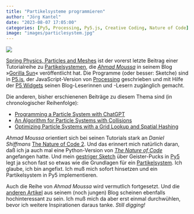 ```yaml
---
title: "Partikelsysteme programmieren"
author: "Jörg Kantel"
date: "2023-08-07 17:05:00"
categories: [Py5, Processing, Py5.js, Creative Coding, Nature of Code]
image: "images/particlesystem.jpg"
---
```


[![](images/particlesystem-b.jpg)](https://thecodingtrain.com/tracks/the-nature-of-code-2/noc/4-particles/1-particle-system)

[Spring Physics, Particles and Meshes](https://www.gorillasun.de/blog/spring-physics-and-connecting-particles-with-springs/) ist der vorerst letzte Beitrag einer Tutorialreihe zu [Partikelsystemen](https://de.wikipedia.org/wiki/Partikelsystem), die *[Ahmad Moussa](https://www.gorillasun.de/about/)* in seinem Blog »[Gorilla Sun](https://www.gorillasun.de/)« veröffentlicht hat. Die Programme (oder besser: Sketche) sind in [P5.js](http://cognitiones.kantel-chaos-team.de/programmierung/creativecoding/processing/p5js.html), der JavaScript-Version von [Processing](http://cognitiones.kantel-chaos-team.de/programmierung/creativecoding/processing/processing.html) geschrieben und mit Hilfe der [P5 Widgets](http://cognitiones.kantel-chaos-team.de/programmierung/creativecoding/processing/p5xjswidget.html) seinen Blog-Leserinnen und -Lesern zugänglich gemacht.

Die anderen, bisher erschienenen Beiträge zu diesem Thema sind (in chronologischer Reihenfolge):

- [Programming a Particle System with ChatGPT](https://www.gorillasun.de/blog/programming-a-particle-system-with-chatgpt/)
- [An Algorithm for Particle Systems with Collisions](https://www.gorillasun.de/blog/an-algorithm-for-particle-systems-with-collisions/)
- [Optimizing Particle Systems with a Grid Lookup and Spatial Hashing](https://www.gorillasun.de/blog/particle-system-optimization-grid-lookup-spatial-hashing/)

*Ahmad Moussa* orientiert sich bei seinen Tutorials stark an *Daniel Shiffmans* [The Nature of Code 2](https://thecodingtrain.com/tracks/the-nature-of-code-2). Und das erinnert mich natürlich daran, daß ich ja auch mal eine Python-Version von *[The Nature of Code](https://natureofcode.com/book/)* angefangen hatte. Und mein [gestriger Sketch](https://kantel.github.io/posts/2023080601_ghostly_disks/) über Geister-Pucks in [Py5](http://cognitiones.kantel-chaos-team.de/programmierung/creativecoding/processing/py5.html) legt ja schon fast so etwas wie die Grundlagen für ein [Partikelsystem](https://natureofcode.com/book/chapter-4-particle-systems/). Ich glaube, ich bin angefixt. Ich muß mich sofort hinsetzen und ein Partikelsystem in Py5 implementieren.

Auch die Reihe von *Ahmad Moussa* wird vermutlich fortgesetzt. Und die [anderen Artikel](https://www.gorillasun.de/articles/) aus seinem (noch jungen) Blog scheinen ebenfalls hochinteressant zu sein. Ich muß mich da aber erst einmal durchwühlen, bevor ich weitere Inspirationen daraus tanke. *Still digging!*